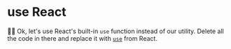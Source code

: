 # use React

<EpicVideo url="https://www.epicreact.dev/workshops/react-suspense/use-react" />

👨‍💼 Ok, let's use React's built-in `use` function instead of our utility. Delete
all the code in there and replace it with
[`use`](https://react.dev/reference/react/use) from React.
